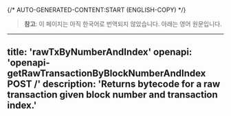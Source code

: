 {/* AUTO-GENERATED-CONTENT:START (ENGLISH-COPY) */}
> **참고**: 이 페이지는 아직 한국어로 번역되지 않았습니다. 아래는 영어 원문입니다.

---
title: 'rawTxByNumberAndIndex'
openapi: 'openapi-getRawTransactionByBlockNumberAndIndex POST /'
description: 'Returns bytecode for a raw transaction given block number and transaction index.'
---